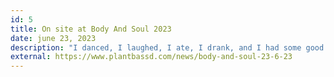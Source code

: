 ---
id: 5
title: On site at Body And Soul 2023
date: june 23, 2023
description: "I danced, I laughed, I ate, I drank, and I had some good times. My feet danced to Shanti Celeste, HAAi, Joy Anonymous, and Gerd Janson. My emotions swirled from listening to Ye Vagabonds, Anna Mieke, The Blaze, and Kurt Vile & The Violators. My belly tensed with laughter from I'm Grand Mam, David O'Doherty, and Michael Fry & Killian Sundermann."
external: https://www.plantbassd.com/news/body-and-soul-23-6-23
---

